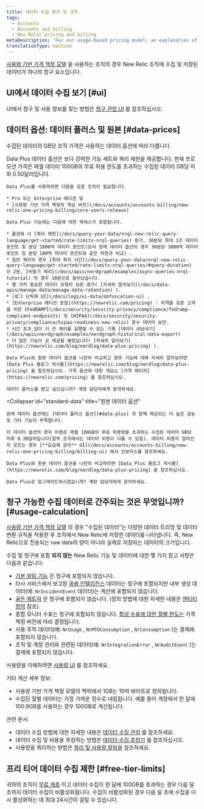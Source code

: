 ```yaml
---
title: 데이터 수집 청구 및 규칙
tags:
  - Accounts
  - Accounts and billing
  - New Relic pricing and billing
metaDescription: 'For our usage-based pricing model: an explanation of how data ingest is calculated for billing purposes.'
translationType: machine
---
```


[사용량 기반 가격 책정 모델](/docs/accounts/accounts-billing/new-relic-one-pricing-billing/new-relic-one-pricing-billing) 을 사용하는 조직의 경우 New Relic 조직에 수집 및 저장된 데이터가 하나의 청구 요소입니다.

## UI에서 데이터 수집 보기 [#ui]

UI에서 청구 및 사용 정보를 찾는 방법은 [청구 관련 UI](/docs/accounts/accounts-billing/general-account-settings/introduction-account-settings) 를 참조하십시오.

## 데이터 옵션: 데이터 플러스 및 원본 [#data-prices]

수집된 데이터의 GB당 조직 가격은 사용하는 데이터 옵션에 따라 다릅니다.

<CollapserGroup>
  <Collapser
    id="data-plus"
    title="데이터 플러스"
  >
    Data Plus 데이터 옵션은 보다 강력한 기능 세트와 쿼리 제한을 제공합니다. 현재 프로모션 가격은 매월 데이터 100GB의 무료 허용 한도를 초과하는 수집된 데이터 GB당 미화 0.50달러입니다.

    Data Plus를 사용하려면 다음을 갖춘 조직이 필요합니다.

    * Pro 또는 Enterprise 에디션 및
    * [사용량 기반 가격 책정의 핵심 버전](/docs/accounts/accounts-billing/new-relic-one-pricing-billing/core-users-release)

    Data Plus 기능에는 다음에 대한 액세스가 포함됩니다.

    * 활성화 시 [쿼리 제한](/docs/query-your-data/nrql-new-relic-query-language/get-started/rate-limits-nrql-queries) 증가, 30분당 최대 1조 데이터 포인트 및 분당 1000억 데이터 포인트(당사 원래 데이터 옵션의 경우 30분당 3000억 데이터 포인트 및 분당 100억 데이터 포인트와 같은 하한과 비교) .
    * 일반 쿼리의 경우 [최대 쿼리 시간](/docs/query-your-data/nrql-new-relic-query-language/get-started/rate-limits-nrql-queries/#query-duration) 이 2분, [비동기 쿼리](/docs/apis/nerdgraph/examples/async-queries-nrql-tutorial) 의 경우 10분으로 늘어났습니다.
    * 몇 가지 중요한 데이터 유형의 보존 증가( [자세히 알아보기](/docs/data-apis/manage-data/manage-data-retention) ).
    * [로그 난독화 UI](/docs/logs/ui-data/obfuscation-ui) .
    * [Enterprise 에디션 포함](https://newrelic.com/pricing) : 자격을 갖춘 고객을 위한 [FedRAMP](/docs/security/security-privacy/compliance/fedramp-compliant-endpoints) 및 [HIPAA](/docs/security/security-privacy/compliance/hipaa-readiness-new-relic) 준수 데이터 보안.
    * 시간 초과 없이 더 큰 쿼리를 실행할 수 있는 기록 [데이터 내보내기](/docs/apis/nerdgraph/examples/nerdgraph-historical-data-export)
    * 더 많은 기능이 곧 제공될 예정입니다( [자세히 알아보기](https://newrelic.com/blog/nerdlog/data-plus-pricing) ).

    Data Plus와 원본 데이터 옵션을 나란히 비교하고 향후 기능에 대해 자세히 알아보려면 [Data Plus 블로그 게시물](https://newrelic.com/blog/nerdlog/data-plus-pricing) 을 참조하십시오. 가격 옵션에 대한 개요는 [가격 페이지](https://newrelic.com/pricing) 를 참조하십시오.

    데이터 플러스를 받고 싶으십니까? 계정 담당자에게 문의하세요.
  </Collapser>

  <Collapser
    id="standard-data"
    title="원본 데이터 옵션"
  >
    원래 데이터 옵션에는 [데이터 플러스 옵션](#data-plus) 과 함께 제공되는 더 높은 성능 및 기타 기능이 부족합니다.

    이 데이터 옵션의 경우 비용은 매월 100GB의 무료 허용량을 초과하는 수집된 데이터 GB당 미화 0.30달러입니다(일부 조직에서는 데이터 비용이 다를 수 있음). 데이터 비용이 얼마인지 모르는 경우 [**요금제 관리** UI](/docs/accounts/accounts-billing/new-relic-one-pricing-billing/billing-ui) 에서 인보이스를 참조하세요.

    Data Plus와 원본 데이터 옵션을 나란히 비교하려면 [Data Plus 블로그 게시물](https://newrelic.com/blog/nerdlog/data-plus-pricing) 을 참조하십시오.

    Data Plus로 업그레이드하시겠습니까? 계정 담당자에게 문의하세요.
  </Collapser>
</CollapserGroup>

## 청구 가능한 수집 데이터로 간주되는 것은 무엇입니까? [#usage-calculation]

[사용량 기반 가격 책정 모델](/docs/accounts/accounts-billing/new-relic-one-pricing-billing/new-relic-one-pricing-billing) 의 경우 "수집된 데이터"는 다양한 데이터 트리밍 및 데이터 변환 규칙을 적용한 후 조직에서 New Relic에 저장한 데이터를 나타냅니다. 즉, New Relic으로 전송되는 raw data의 양이 아니라 실제로 저장되는 데이터의 크기입니다.

수집 및 청구에 포함 **되지 않는** New Relic 기능 및 데이터에 대한 몇 가지 참고 사항은 다음과 같습니다.

* [기본 알림 기능](/docs/alerts-applied-intelligence/new-relic-alerts/learn-alerts/alerts-concepts-workflow) 은 청구에 포함되지 않습니다.
* 타사 서비스에서 보고된 [응용 인텔리전스](/docs/alerts-applied-intelligence/new-relic-alerts/get-started/introduction-applied-intelligence) 데이터는 청구에 포함되지만 내부 생성 데이터(예: `NrIncidentEvent` 데이터)는 계산에 포함되지 않습니다.
* [골든 메트릭](/docs/apis/nerdgraph/examples/golden-metrics-entities-nerdgraph-api-tutorial) 은 청구에 포함되지 않습니다. (정의 방법에 대한 자세한 내용은 [엔티티 정의](https://github.com/newrelic/entity-definitions) 참조).
* 종합 모니터 수표는 청구에 포함되지 않습니다. [합성 수표에 대한 월별 한도는](/docs/synthetics/synthetic-monitoring/using-monitors/monitor-limits) 가격 책정 버전에 따라 결정됩니다.
* 사용 추적 데이터(예: `NrUsage` , `NrMTDConsumption` , `NrConsumption` )는 결제에 포함되지 않습니다.
* 조직 및 계정 관리와 관련된 데이터(예: `NrIntegrationError` , `NrAuditEvent` )는 결제에 포함되지 않습니다.

사용량을 이해하려면 [사용량 UI](/docs/accounts/accounts-billing/new-relic-one-pricing-billing/billing-ui) 를 참조하세요.

기타 계산 세부 정보:

* 사용량 기반 가격 책정 모델의 맥락에서 1GB는 10억 바이트로 정의됩니다.
* 수집된 월별 데이터는 가장 가까운 정수로 내림됩니다. 예를 들어 계정에서 한 달에 100.9GB를 사용하는 경우 100GB로 계산됩니다.

관련 문서:

* 데이터 수집 방법에 대한 자세한 내용은 [데이터 수집 관리](/docs/data-apis/manage-data/manage-data-coming-new-relic) 를 참조하세요.
* 데이터 수집 및 비용을 추정하는 방법은 [데이터 수집 추정기](https://newrelic.com/blog/nerdlog/estimate-data-cost) 를 참조하십시오.
* 사용량을 쿼리하는 방법은 [쿼리 및 사용량 알림을](/docs/accounts/accounts-billing/new-relic-one-pricing-billing/usage-queries-alerts) 참조하세요.

## 프리 티어 데이터 수집 제한 [#free-tier-limits]

귀하의 조직이 [무료 계층](/docs/accounts/accounts-billing/new-relic-one-pricing-billing/new-relic-one-pricing-billing#free) 이고 데이터 수집이 한 달에 100GB를 초과하는 경우 다음 달 초까지 데이터 수집이 비활성화됩니다. 수집이 비활성화된 경우 다음 달 초에 수집을 다시 활성화하는 데 최대 24시간이 걸릴 수 있습니다.